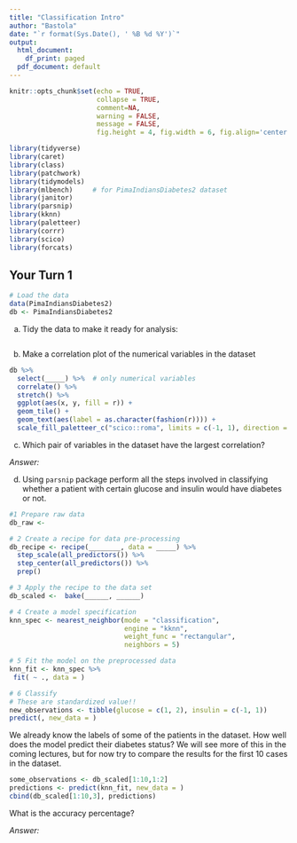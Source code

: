 ```yaml
---
title: "Classification Intro"
author: "Bastola"
date: "`r format(Sys.Date(), ' %B %d %Y')`"
output:
  html_document:
    df_print: paged
  pdf_document: default
---
```


```r
knitr::opts_chunk$set(echo = TRUE, 
                      collapse = TRUE, 
                      comment=NA, 
                      warning = FALSE,
                      message = FALSE,
                      fig.height = 4, fig.width = 6, fig.align='center')

library(tidyverse) 
library(caret)
library(class)
library(patchwork)
library(tidymodels)
library(mlbench)     # for PimaIndiansDiabetes2 dataset
library(janitor)
library(parsnip)
library(kknn)
library(paletteer)
library(corrr)
library(scico)
library(forcats)
```

## Your Turn 1

```r
# Load the data
data(PimaIndiansDiabetes2)
db <- PimaIndiansDiabetes2
```

a. Tidy the data to make it ready for analysis:


```r

```

b. Make a correlation plot of the numerical variables in the dataset

```r
db %>%
  select(_____) %>%  # only numerical variables
  correlate() %>%
  stretch() %>%
  ggplot(aes(x, y, fill = r)) +
  geom_tile() +
  geom_text(aes(label = as.character(fashion(r)))) +
  scale_fill_paletteer_c("scico::roma", limits = c(-1, 1), direction = -1)

```

c. Which pair of variables in the dataset have the largest correlation?

*Answer:*


d. Using `parsnip` package perform all the steps involved in classifying whether a patient with certain glucose and insulin would have diabetes or not.


```r
#1 Prepare raw data
db_raw <- 

```


```r
# 2 Create a recipe for data pre-processing
db_recipe <- recipe(________, data = _____) %>%
  step_scale(all_predictors()) %>%
  step_center(all_predictors()) %>%
  prep()

```


```r
# 3 Apply the recipe to the data set
db_scaled <-  bake(______, ______)
```


```r
# 4 Create a model specification
knn_spec <- nearest_neighbor(mode = "classification",
                             engine = "kknn",
                             weight_func = "rectangular",
                             neighbors = 5)

```


```r
# 5 Fit the model on the preprocessed data
knn_fit <- knn_spec %>%
 fit( ~ ., data = )
```


```r
# 6 Classify
# These are standardized value!!
new_observations <- tibble(glucose = c(1, 2), insulin = c(-1, 1))
predict(, new_data = )

```

We already know the labels of some of the patients in the dataset. How well does the model predict their diabetes status? We will see more of this in the coming lectures, but for now try to compare the results for the first 10 cases in the dataset.

```r
some_observations <- db_scaled[1:10,1:2]
predictions <- predict(knn_fit, new_data = )
cbind(db_scaled[1:10,3], predictions)
```

What is the accuracy percentage?

*Answer:*


